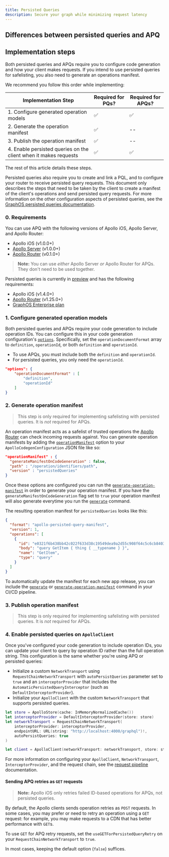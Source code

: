 ```yaml
---
title: Persisted Queries
description: Secure your graph while minimizing request latency
---
```


<ClientPQIntro />

## Differences between persisted queries and APQ

<ClientPQDifferences />

## Implementation steps

Both persisted queries and APQs require you to configure code generation and how your client makes requests. If you intend to use persisted queries for safelisting, you also need to generate an operations manifest.

We recommend you follow this order while implementing:

| Implementation Step | Required for PQs? | Required for APQs? |
| -----| ------------------ | ----------------- |
| 1. Configure generated operation models| ✅ | ✅ |
| 2. Generate the operation manifest |✅ | -- |
| 3. Publish the operation manifest |✅ | -- |
| 4. Enable persisted queries on the client when it makes requests | ✅ | ✅ |

The rest of this article details these steps.

Persisted queries also require you to create and link a PQL, and to configure your router to receive persisted query requests. This document only describes the steps that need to be taken by the client to create a manifest of the client's operations and send persisted query requests. For more information on the other configuration aspects of persisted queries, see the [GraphOS persisted queries documentation](/graphos/operations/persisted-queries).

### 0. Requirements

You can use APQ with the following versions of Apollo iOS, Apollo Server, and Apollo Router:
- Apollo iOS (v1.0.0+)
- [Apollo Server](/apollo-server/) (v1.0.0+)
- [Apollo Router](/router) (v0.1.0+)

> **Note:** You can use _either_ Apollo Server _or_ Apollo Router for APQs. They don't need to be used together.

Persisted queries is currently in [preview](/resources/product-launch-stages#preview) and has the following requirements:
- Apollo iOS (v1.4.0+)
- [Apollo Router](/router) (v1.25.0+)
- [GraphOS Enterprise plan](/graphos/enterprise/)

### 1. Configure generated operation models

Both persisted queries and APQs require your code generation to include operation IDs. You can configure this in your code generation configuration's [`options`](output-options).
Specifically, set the `operationDocumentFormat` array to `definition`, `operationId`, or both `definition` and `operationId`.
- To use APQs, you must include both the `definition` and `operationId`.
- For persisted queries, you only need the `operationId`.

```json title="apollo-codegen-config.json"
"options": {
    "operationDocumentFormat" : [
        "definition",
        "operationId"
    ]
}
```

### 2. Generate operation manifest

> This step is only required for implementing safelisting with persisted queries. It is _not_ required for APQs.

An operation manifest acts as a safelist of trusted operations the [Apollo Router](/router/) can check incoming requests against. You can generate operation manifests by adding the [`operationManifest`](./../code-generation/codegen-configuration#operation-manifest-configuration) option to your `ApolloCodegenConfiguration` JSON file like so:

```json title="apollo-codegen-config.json"
"operationManifest" : {
  "generateManifestOnCodeGeneration" : false,
  "path" : "/operation/identifiers/path",
  "version" : "persistedQueries"
}
```

Once these options are configured you can run the [`generate-operation-manifest`](./../code-generation/codegen-cli#generate-operation-manifest) in order to generate your operation manifest. If you have the `generateManifestOnCodeGeneration` flag set to `true` your operation manifest will also generate everytime you run the [`generate`](./../code-generation/codegen-cli#generate) command.

The resulting operation manifest for `persistedQueries` looks like this: 

```json title="operationIdentifiers.json"
{
  "format": "apollo-persisted-query-manifest",
  "version": 1,
  "operations": [
    {
      "id": "e0321f6b438bb42c022f633d38c19549dea9a2d55c908f64c5c6cb8403442fef",
      "body": "query GetItem { thing { __typename } }",
      "name": "GetItem",
      "type": "query"
    }
  ]
}
```

To automatically update the manifest for each new app release, you can include the [`generate`](./../code-generation/codegen-cli#generate) or [`generate-operation-manifest`](./../code-generation/codegen-cli#generate-operation-manifest) command in your CI/CD pipeline.

### 3. Publish operation manifest

> This step is only required for implementing safelisting with persisted queries. It is _not_ required for APQs.

<PublishPQMs />

### 4. Enable persisted queries on `ApolloClient`

Once you've configured your code generation to include operation IDs, you can update your client to query by operation ID rather than the full operation string. This configuration is the same whether you're using APQ or persisted queries:

- Initialize a custom `NetworkTransport` using `RequestChainNetworkTransport` with `autoPersistQueries` parameter set to `true` and an `interceptorProvider` that includes the `AutomaticPersistedQueryInterceptor` (such as `DefaultInterceptorProvider`).
- Initialize your `ApolloClient` with the custom `NetworkTransport` that supports persisted queries.

```swift
let store = ApolloStore(cache: InMemoryNormalizedCache())
let interceptorProvider = DefaultInterceptorProvider(store: store)
let networkTransport = RequestChainNetworkTransport(
    interceptorProvider: interceptorProvider,
    endpointURL: URL(string: "http://localhost:4000/graphql")!,
    autoPersistQueries: true
)

let client = ApolloClient(networkTransport: networkTransport, store: store)
```

For more information on configuring your `ApolloClient`, `NetworkTransport`, `InterceptorProvider`, and the request chain, see the [request pipeline](./../networking/request-pipeline) documentation.

#### Sending APQ retries as `GET` requests

> **Note:** Apollo iOS only retries failed ID-based operations for APQs, not persisted queries.

By default, the Apollo clients sends operation retries as `POST` requests.  In some cases, you may prefer or need to retry an operation using a `GET` request: for example, you may make requests to a CDN that has better performance with `GET`s.

To use `GET` for APQ retry requests, set the `useGETForPersistedQueryRetry` on your `RequestChainNetworkTransport` to `true`.

In most cases, keeping the default option (`false`) suffices.